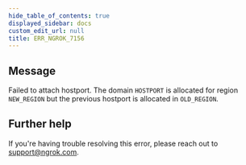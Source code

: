 ```yaml
---
hide_table_of_contents: true
displayed_sidebar: docs
custom_edit_url: null
title: ERR_NGROK_7156
---
```


## Message

Failed to attach hostport. The domain `HOSTPORT` is allocated for region `NEW_REGION` but the previous hostport is allocated in `OLD_REGION`.

## Further help

If you're having trouble resolving this error, please reach out to [support@ngrok.com](mailto:support@ngrok.com?subject=Help%20with%20ERR_NGROK_7156).
